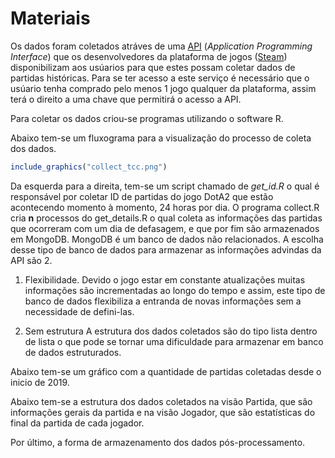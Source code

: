 # Materiais

Os dados foram coletados atráves de uma
[API](https://en.wikipedia.org/wiki/Application_programming_interface)
(*Application Programming Interface*) que os desenvolvedores da plataforma de jogos
([Steam](https://steamcommunity.com/)) disponibilizam aos usúarios para que estes
possam coletar dados de partidas históricas. Para se ter acesso
a este serviço é necessário que o usúario tenha comprado pelo menos 1 jogo
qualquer da plataforma, assim terá o direito a uma chave que permitirá o acesso
a API.

Para coletar os dados criou-se programas utilizando o software R.

Abaixo tem-se um fluxograma para a visualização do processo de coleta dos dados.

```r
include_graphics("collect_tcc.png")

```

Da esquerda para a direita, tem-se um script chamado de *get\_id.R* o qual é
responsável por coletar ID de partidas do jogo DotA2 que estão acontecendo
momento à momento, 24 horas por dia. O programa collect.R cria **n** processos do
get_details.R o qual coleta as informações das partidas que ocorreram com um dia
de defasagem, e que por fim são armazenados em MongoDB. MongoDB é um banco de
dados não relacionados. A escolha desse tipo de banco de dados para armazenar as
informações advindas da API são 2.

1. Flexibilidade.
Devido o jogo estar em constante atualizações muitas informações são
incrementadas ao longo do tempo e assim, este tipo de banco de dados flexibiliza
a entranda de novas informações sem a necessidade de defini-las.

2. Sem estrutura
A estrutura dos dados coletados são do tipo lista dentro de lista o que pode se
tornar uma dificuldade para armazenar em banco de dados estruturados.

Abaixo tem-se um gráfico com a quantidade de partidas coletadas desde o inicio
de 2019.






Abaixo tem-se a estrutura dos dados coletados na visão Partida, que são
informações gerais da partida e na visão Jogador, que são estatísticas do final
da partida de cada jogador.





Por último, a forma de armazenamento dos dados pós-processamento.
